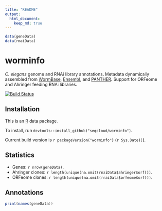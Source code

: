```yaml
---
title: "README"
output:
  html_document:
    keep_md: true
---
```


```r
data(geneData)
data(rnaiData)
```

# worminfo

*C. elegans* genome and RNAi library annotations. Metadata dynamically assembled from [WormBase](http://www.wormbase.org), [Ensembl](http://www.ensembl.org/Caenorhabditis_elegans), and [PANTHER](http://pantherdb.org). Support for ORFeome and Ahringer feeding RNAi libraries.

[![Build Status](https://travis-ci.org/seqcloud/worminfo.svg?branch=master)](https://travis-ci.org/seqcloud/worminfo)

## Installation

This is an [R](https://www.r-project.org) data package.

To install, run `devtools::install_github("seqcloud/worminfo")`.

Current build version is `r packageVersion("worminfo")` (`r Sys.Date()`).

## Statistics

- Genes: `r nrow(geneData)`.
- Ahringer clones: `r length(unique(na.omit(rnaiData$ahringer$orf)))`.
- ORFeome clones: `r length(unique(na.omit(rnaiData$orfeome$orf)))`.

## Annotations

```r
print(names(geneData))
```
